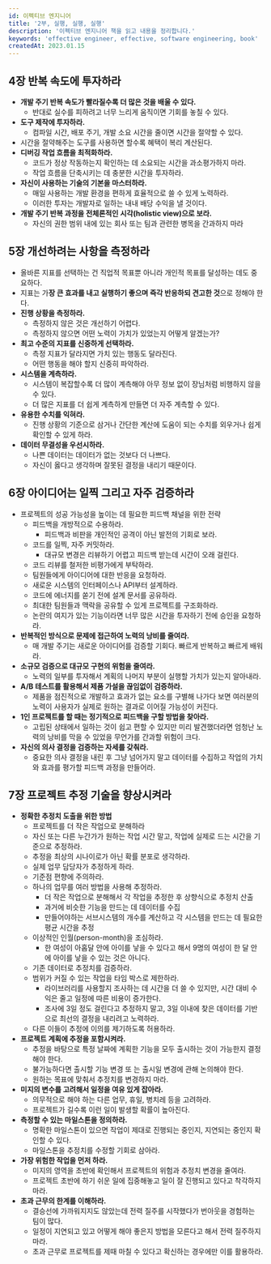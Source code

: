 ```yaml
---
id: 이펙티브 엔지니어
title: '2부, 실행, 실행, 실행'
description: '이펙티브 엔지니어 책을 읽고 내용을 정리합니다.'
keywords: 'effective engineer, effective, software engineering, book'
createdAt: 2023.01.15
---
```


## 4장 반복 속도에 투자하라

- **개발 주기 반복 속도가 빨라질수록 더 많은 것을 배울 수 있다.**
  - 반대로 실수를 피하려고 너무 느리게 움직이면 기회를 놓칠 수 있다.
- **도구 제작에 투자하라.**
  - 컴파일 시간, 배포 주기, 개발 소요 시간을 줄이면 시간을 절약할 수 있다.
- 시간을 절약해주는 도구를 사용하면 할수록 혜택이 복리 계산된다.
- **디버깅 작업 흐름을 최적화하라.**
  - 코드가 정상 작동하는지 확인하는 데 소요되는 시간을 과소평가하지 마라.
  - 작업 흐름을 단축시키는 데 충분한 시간을 투자하라.
- **자신이 사용하는 기술의 기본을 마스터하라.**
  - 매일 사용하는 개발 환경을 편하게 효율적으로 쓸 수 있게 노력하라.
  - 이러한 투자는 개발자로 일하는 내내 배당 수익을 낼 것이다.
- **개발 주기 반복 과정을 전체론적인 시각(holistic view)으로 보라.**
  - 자신의 권한 범위 내에 있는 회사 또는 팀과 관련한 병목을 간과하지 마라

## 5장 개선하려는 사항을 측정하라

- 올바른 지표를 선택하는 건 직업적 목표뿐 아니라 개인적 목표를 달성하는 데도 중요하다.
- 지표는 가**장 큰 효과를 내고 실행하기 좋으며 즉각 반응하되 견고한 것**으로 정해야 한다.
- **진행 상황을 측정하라.**
  - 측정하지 않은 것은 개선하기 어렵다.
  - 측정하지 않으면 어떤 노력이 가치가 있었는지 어떻게 알겠는가?
- **최고 수준의 지표를 신중하게 선택하라.**
  - 측정 지표가 달라지면 가치 있는 행동도 달라진다.
  - 어떤 행동을 해야 할지 신중히 파악하라.
- **시스템을 계측하라.**
  - 시스템이 복잡할수록 더 많이 계측해야 아무 정보 없이 장님처럼 비행하지 않을 수 있다.
  - 더 많은 지표를 더 쉽게 계측하게 만들면 더 자주 계측할 수 있다.
- **유용한 수치를 익혀라.**
  - 진행 상황의 기준으로 삼거나 간단한 계산에 도움이 되는 수치를 외우거나 쉽게 확인할 수 있게 하라.
- **데이터 무결성을 우선시하라.**
  - 나쁜 데이터는 데이터가 없는 것보다 더 나쁘다.
  - 자신이 옳다고 생각하며 잘못된 결정을 내리기 때문이다.

## 6장 아이디어는 일찍 그리고 자주 검증하라

- 프로젝트의 성공 가능성을 높이는 데 필요한 피드백 채널을 위한 전략
  - 피드백을 개방적으로 수용하라.
    - 피드백과 비판을 개인적인 공격이 아닌 발전의 기회로 보라.
  - 코드를 일찍, 자주 커밋하라.
    - 대규모 변경은 리뷰하기 어렵고 피드백 받는데 시간이 오래 걸린다.
  - 코드 리뷰를 철저한 비평가에게 부탁하라.
  - 팀원들에게 아이디어에 대한 반응을 요청하라.
  - 새로운 시스템의 인터페이스나 API부터 설계하라.
  - 코드에 에너지를 쏟기 전에 설계 문서를 공유하라.
  - 최대한 팀원들과 맥락을 공유할 수 있게 프로젝트를 구조화하라.
  - 논란의 여지가 있는 기능이라면 너무 많은 시간을 투자하기 전에 승인을 요청하라.
- **반복적인 방식으로 문제에 접근하여 노력의 낭비를 줄여라.**
  - 매 개발 주기는 새로운 아이디어를 검증할 기회다. 빠르게 반복하고 빠르게 배워라.
- **소규모 검증으로 대규모 구현의 위험을 줄여라.**
  - 노력의 일부를 투자해서 계획의 나머지 부분이 실행할 가치가 있는지 알아내라.
- **A/B 테스트를 활용해서 제품 가설을 끊임없이 검증하라.**
  - 제품을 점진적으로 개발하고 효과가 없는 요소를 구별해 나가다 보면 여러분의 노력이 사용자가 실제로 원하는 결과로 이어질 가능성이 커진다.
- **1인 프로젝트를 할 때는 정기적으로 피드백을 구할 방법을 찾아라.**
  - 고립된 상태에서 일하는 것이 쉽고 편할 수 있지만 미리 발견했더라면 엄청난 노력의 낭비를 막을 수 있었을 무언가를 간과할 위험이 크다.
- **자신의 의사 결정을 검증하는 자세를 갖춰라.**
  - 중요한 의사 결정을 내린 후 그냥 넘어가지 말고 데이터를 수집하고 작업의 가치와 효과를 평가할 피드백 과정을 만들어라.

## 7장 프로젝트 추정 기술을 향상시켜라

- **정확한 추정치 도출을 위한 방법**
  - 프로젝트를 더 작은 작업으로 분해하라
  - 자신 또는 다른 누간가가 원하는 작업 시간 말고, 작업에 실제로 드는 시간을 기준으로 추정하라.
  - 추정을 최상의 시나이로가 아닌 확률 분포로 생각하라.
  - 실제 업무 담당자가 추정하게 하라.
  - 기준점 편향에 주의하라.
  - 하나의 업무를 여러 방법을 사용해 추정하라.
    - 더 작은 작업으로 분해해서 각 작업을 추정한 후 상향식으로 추정치 산출
    - 과거에 비슷한 기능을 만드는 데 데이터를 수집
    - 만들어야하는 서브시스템의 개수를 계산하고 각 시스템을 만드는 데 필요한 평균 시간을 추정
  - 이상적인 인월(person-month)을 조심하라.
    - 한 여성이 아홉달 안에 아이를 낳을 수 있다고 해서 9명의 여성이 한 달 안에 아이를 낳을 수 있는 것은 아니다.
  - 기존 데이터로 추정치를 검증하라.
  - 범위가 커질 수 있는 작업을 타임 박스로 제한하라.
    - 라이브러리를 사용할지 조사하는 데 시간을 더 쓸 수 있지만, 시간 대비 수익은 줄고 일정에 따른 비용이 증가한다.
    - 조사에 3일 정도 걸린다고 추정하지 말고, 3일 이내에 찾은 데이터를 기반으로 최선의 결정을 내리려고 노력하라.
  - 다른 이들이 추정에 이의를 제기하도록 허용하라.
- **프로젝트 계획에 추정을 포함시켜라.**
  - 추정을 바탕으로 특정 날짜에 계획한 기능을 모두 출시하는 것이 가능한지 결정해야 한다.
  - 불가능하다면 출시할 기능 변경 또 는 출시일 변경에 관해 논의해야 한다.
  - 원하는 목표에 맞춰서 추정치를 변경하지 마라.
- **미지의 변수를 고려해서 일정을 여유 있게 잡아라.**
  - 의무적으로 해야 하는 다른 업무, 휴일, 병치레 등을 고려하라.
  - 프로젝트가 길수록 이런 일이 발생할 확률이 높아진다.
- **측정할 수 있는 마일스톤을 정의하라.**
  - 명확한 마일스톤이 있으면 작업이 제대로 진행되는 중인지, 지연되는 중인지 확인할 수 있다.
  - 마일스톤을 추정치를 수정할 기회로 삼아라.
- **가장 위험한 작업을 먼저 하라.**
  - 미지의 영역을 초반에 확인해서 프로젝트의 위험과 추정치 변경을 줄여라.
  - 프로젝트 초반에 하기 쉬운 일에 집중해놓고 일이 잘 진행되고 있다고 착각하지 마라.
- **초과 근무의 한계를 이해하라.**
  - 결승선에 가까워지지도 않았는데 전력 질주를 시작했다가 번아웃을 경험하는 팀이 많다.
  - 일정이 지연되고 있고 어떻게 해야 좋은지 방법을 모른다고 해서 전력 질주하지 마라.
  - 초과 근무로 프로젝트를 제때 마칠 수 있다고 확신하는 경우에만 이를 활용하라.
